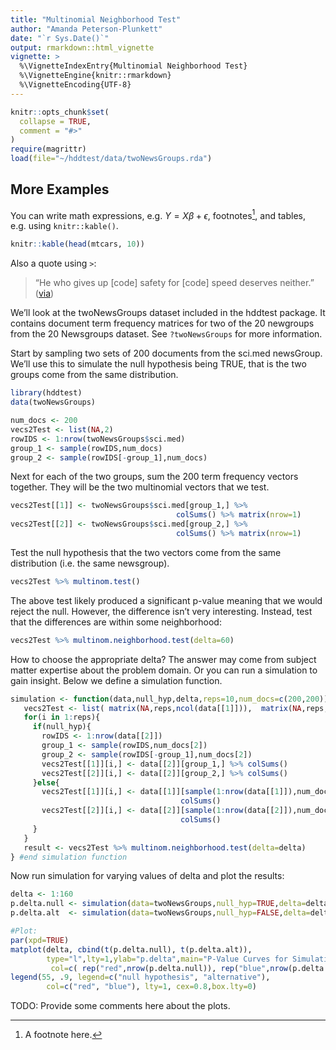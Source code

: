 ```yaml
---
title: "Multinomial Neighborhood Test"
author: "Amanda Peterson-Plunkett"
date: "`r Sys.Date()`"
output: rmarkdown::html_vignette
vignette: >
  %\VignetteIndexEntry{Multinomial Neighborhood Test}
  %\VignetteEngine{knitr::rmarkdown}
  %\VignetteEncoding{UTF-8}
---
```


```r
knitr::opts_chunk$set(
  collapse = TRUE,
  comment = "#>"
)
require(magrittr)
load(file="~/hddtest/data/twoNewsGroups.rda")
```


## More Examples

You can write math expressions, e.g. $Y = X\beta + \epsilon$, footnotes^[A footnote here.], and tables, e.g. using `knitr::kable()`.

```r
knitr::kable(head(mtcars, 10))
```

Also a quote using `>`:

> "He who gives up [code] safety for [code] speed deserves neither."
([via](https://twitter.com/hadleywickham/status/504368538874703872))



We'll look at the twoNewsGroups dataset included in the hddtest package. It contains document term frequency matrices for two of the 20 newgroups from the 20 Newsgroups dataset. See `?twoNewsGroups` for more information.

Start by sampling two sets of 200 documents from the sci.med newsGroup. We'll use this to simulate the null hypothesis being TRUE, that is the two groups come from the same distribution. 

```r
library(hddtest)
data(twoNewsGroups)

num_docs <- 200
vecs2Test <- list(NA,2)
rowIDS <- 1:nrow(twoNewsGroups$sci.med)
group_1 <- sample(rowIDS,num_docs)
group_2 <- sample(rowIDS[-group_1],num_docs)
```

Next for each of the two groups, sum the 200 term frequency vectors together. They will be the two multinomial vectors that we test.

```r
vecs2Test[[1]] <- twoNewsGroups$sci.med[group_1,] %>%
                                     colSums() %>% matrix(nrow=1)
vecs2Test[[2]] <- twoNewsGroups$sci.med[group_2,] %>%
                                     colSums() %>% matrix(nrow=1)

```


Test the null hypothesis that the two vectors come from the same distribution (i.e. the same newsgroup).

```r
vecs2Test %>% multinom.test()
```

The above test likely produced a significant p-value meaning that we would reject the null. However, the difference isn't very interesting. Instead, test that the differences are within some neighborhood:

```r
vecs2Test %>% multinom.neighborhood.test(delta=60)
```

How to choose the appropriate delta? The answer may come from subject matter expertise about the problem domain. Or you can run a simulation to gain insight. Below we define a simulation function. 

```r
simulation <- function(data,null_hyp,delta,reps=10,num_docs=c(200,200)){
   vecs2Test <- list( matrix(NA,reps,ncol(data[[1]])),  matrix(NA,reps,ncol(data[[1]])) )
   for(i in 1:reps){
     if(null_hyp){
       rowIDS <- 1:nrow(data[[2]])
       group_1 <- sample(rowIDS,num_docs[2])
       group_2 <- sample(rowIDS[-group_1],num_docs[2])
       vecs2Test[[1]][i,] <- data[[2]][group_1,] %>% colSums()
       vecs2Test[[2]][i,] <- data[[2]][group_2,] %>% colSums()
     }else{
       vecs2Test[[1]][i,] <- data[[1]][sample(1:nrow(data[[1]]),num_docs[1]),] %>%
                                      colSums()
       vecs2Test[[2]][i,] <- data[[2]][sample(1:nrow(data[[2]]),num_docs[2]),] %>%
                                      colSums()
     }
   }
   result <- vecs2Test %>% multinom.neighborhood.test(delta=delta)
} #end simulation function
```

Now run simulation for varying values of delta and plot the results:

```r
delta <- 1:160
p.delta.null <- simulation(data=twoNewsGroups,null_hyp=TRUE,delta=delta)$pvalue_delta
p.delta.alt  <- simulation(data=twoNewsGroups,null_hyp=FALSE,delta=delta)$pvalue_delta

#Plot:
par(xpd=TRUE)
matplot(delta, cbind(t(p.delta.null), t(p.delta.alt)),
        type="l",lty=1,ylab="p.delta",main="P-Value Curves for Simulation",
         col=c( rep("red",nrow(p.delta.null)), rep("blue",nrow(p.delta.alt))))
legend(55, .9, legend=c("null hypothesis", "alternative"),
        col=c("red", "blue"), lty=1, cex=0.8,box.lty=0)
```

TODO: Provide some comments here about the plots.


